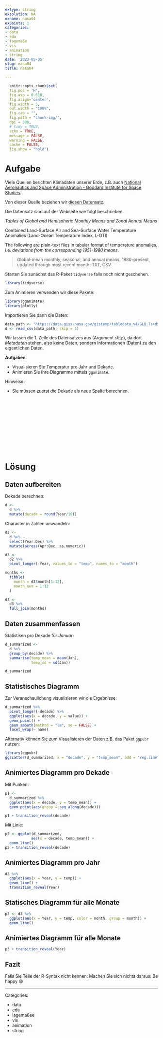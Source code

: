 ```yaml
---
extype: string
exsolution: NA
exname: nasa04
expoints: 1
categories:
- data
- eda
- lagemaße
- vis
- animation
- string
date: '2023-05-05'
slug: nasa04
title: nasa04

---
```




```r
  knitr::opts_chunk$set(
  fig.pos = 'H',
  fig.asp = 0.618,
  fig.align='center',
  fig.width = 5,
  out.width = "100%",
  fig.cap = "", 
  fig.path = "chunk-img/",
  dpi = 300,
  # tidy = TRUE,
  echo = TRUE,
  message = FALSE,
  warning = FALSE,
  cache = FALSE,
  fig.show = "hold")
```




# Aufgabe


Viele Quellen berichten Klimadaten unserer Erde, z.B. auch [National Aeronautics and Space Administration - Goddard Institute for Space Studies](https://data.giss.nasa.gov/gistemp/).

Von dieser Quelle beziehen wir [diesen Datensatz](https://data.giss.nasa.gov/gistemp/tabledata_v4/GLB.Ts+dSST.csv).


Die Datensatz sind auf der Webseite wie folgt beschrieben:


*Tables of Global and Hemispheric Monthly Means and Zonal Annual Means*

Combined Land-Surface Air and Sea-Surface Water Temperature Anomalies (Land-Ocean Temperature Index, L-OTI)

The following are plain-text files in tabular format of temperature anomalies, i.e. *deviations from the corresponding 1951-1980 means*.


>   Global-mean monthly, seasonal, and annual means, 1880-present, updated through most recent month: TXT, CSV

Starten Sie zunächst das R-Paket `tidyverse` falls noch nicht geschehen.

```r
library(tidyverse)
```

Zum Animieren verwenden wir diese Pakete:

```r
library(gganimate)
library(plotly)
```


Importieren Sie dann die Daten:

```r
data_path <- "https://data.giss.nasa.gov/gistemp/tabledata_v4/GLB.Ts+dSST.csv"
d <- read_csv(data_path, skip = 1)
```

Wir lassen die 1. Zeile des Datensatzes aus (Argument `skip`), da dort *Metadaten* stehen,
also keine Daten, sondern Informationen (Daten) zu den eigentlichen Daten.


**Aufgaben**

- Visualisieren Sie Temperatur pro Jahr und Dekade.
- Animieren Sie Ihre Diagramme mittels `gganimate`.


Hinweise:

- Sie müssen zuerst die Dekade als neue Spalte berechnen.










</br>
</br>
</br>
</br>
</br>
</br>
</br>
</br>
</br>
</br>

# Lösung

## Daten aufbereiten

Dekade berechnen:


```r
d <-
  d %>% 
  mutate(decade = round(Year/10))
```


Character in Zahlen umwandeln:

```r
d2 <-
  d %>% 
  select(Year:Dec) %>% 
  mutate(across(Apr:Dec, as.numeric))
```

```r
d3 <- 
  d2 %>% 
  pivot_longer(-Year, values_to = "temp", names_to = "month")
```

```r
months <-
  tibble(
    month = d3$month[1:12],
    month_num = 1:12
  )
```

```r
d3 <- 
  d3 %>% 
  full_join(months)
```



## Daten zusammenfassen


Statistiken pro Dekade für *Januar*:


```r
d_summarized <- 
  d %>% 
  group_by(decade) %>% 
  summarise(temp_mean = mean(Jan),
            temp_sd = sd(Jan))

d_summarized
```


## Statistisches Diagramm

Zur Veranschaulichung visualisieren wir die Ergebnisse:

```r
d_summarized %>% 
  pivot_longer(-decade) %>% 
  ggplot(aes(x = decade, y = value)) +
  geom_point() +
  geom_smooth(method = "lm", se = FALSE) +
  facet_wrap(~ name)
```



Alternativ können Sie zum Visualisieren der Daten z.B. das Paket `ggpubr` nutzen:

```r
library(ggpubr)
ggscatter(d_summarized, x = "decade", y = "temp_mean", add = "reg.line")
```



## Animiertes Diagramm pro Dekade

Mit Punken:

```r
p1 <- 
  d_summarized %>% 
  ggplot(aes(x = decade, y = temp_mean)) +
  geom_point(aes(group = seq_along(decade))) 

p1 + transition_reveal(decade) 
```


Mit Linie:

```r
p2 <- ggplot(d_summarized,
            aes(x = decade, temp_mean)) +
  geom_line()
p2 + transition_reveal(decade)
```


## Animiertes Diagramm pro Jahr


```r
d3 %>% 
  ggplot(aes(x = Year, y = temp)) +
  geom_line() + 
  transition_reveal(Year)
```

## Statisches Diagramm für alle Monate


```r
p3 <- d3 %>% 
  ggplot(aes(x = Year, y = temp, color = month, group = month)) +
  geom_line() 
```


## Animiertes Diagramm für alle Monate


```r
p3 + transition_reveal(Year) 
```



## Fazit

Falls Sie Teile der R-Syntax nicht kennen: Machen Sie sich nichts daraus. Be happy 😄







---

Categories: 

- data
- eda
- lagemaßee
- vis
- animation
- string

